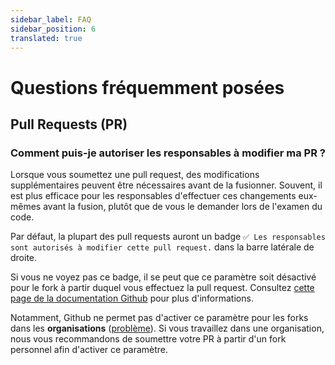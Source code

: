 ```yaml
---
sidebar_label: FAQ
sidebar_position: 6
translated: true
---
```


# Questions fréquemment posées

## Pull Requests (PR)

### Comment puis-je autoriser les responsables à modifier ma PR ?

Lorsque vous soumettez une pull request, des modifications supplémentaires peuvent être nécessaires avant de la fusionner. Souvent, il est plus efficace pour les responsables d'effectuer ces changements eux-mêmes avant la fusion, plutôt que de vous le demander lors de l'examen du code.

Par défaut, la plupart des pull requests auront un badge `✅ Les responsables sont autorisés à modifier cette pull request.` dans la barre latérale de droite.

Si vous ne voyez pas ce badge, il se peut que ce paramètre soit désactivé pour le fork à partir duquel vous effectuez la pull request. Consultez [cette page de la documentation Github](https://docs.github.com/en/pull-requests/collaborating-with-pull-requests/working-with-forks/allowing-changes-to-a-pull-request-branch-created-from-a-fork) pour plus d'informations.

Notamment, Github ne permet pas d'activer ce paramètre pour les forks dans les **organisations** ([problème](https://github.com/orgs/community/discussions/5634)). Si vous travaillez dans une organisation, nous vous recommandons de soumettre votre PR à partir d'un fork personnel afin d'activer ce paramètre.

